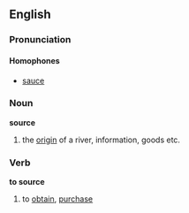 ==English==
===Pronunciation===
====Homophones====
*[[sauce]]
===Noun===
'''source'''
#the [[origin]] of a river, information, goods etc.


===Verb===
'''to source'''
#to [[obtain]], [[purchase]]